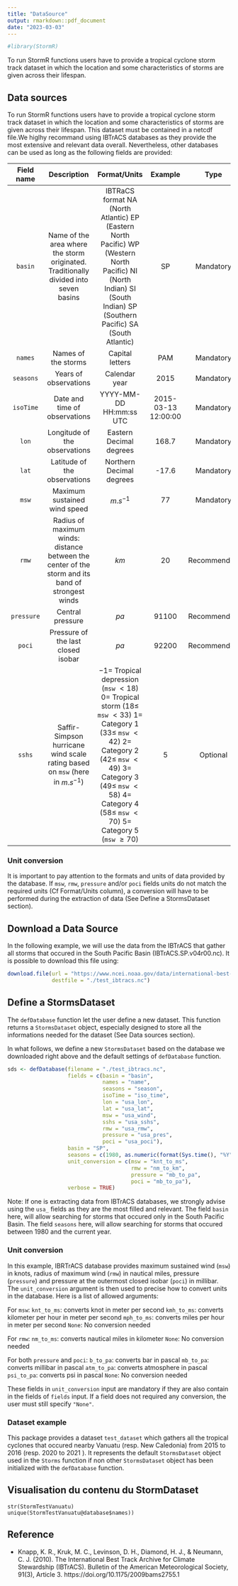 ```yaml
---
title: "DataSource"
output: rmarkdown::pdf_document
date: "2023-03-03"
---
```




```r
#library(StormR)
```



To run StormR functions users have to provide a tropical cyclone storm track dataset in which the location and some characteristics of storms are given across their lifespan.


## Data sources
To run StormR functions users have to provide a tropical cyclone storm track
dataset in which the location and some characteristics of storms are given
across their lifespan. This dataset must be contained in a netcdf file.We higlhy
recommand using IBTrACS databases as they provide the most extensive and
relevant data overall. Nevertheless, other databases can be used as long as the
following fields are provided:

| **Field name** | **Description** | **Format/Units** | **Example** | **Type** |
|:--:|:----:|:-----------:|:-----:|:--:|
| `basin` | Name of the area where the storm originated. Traditionally divided into seven basins | IBTRaCS format \newline NA (North Atlantic) \newline EP (Eastern North Pacific) \newline WP (Western North Pacific) \newline NI (North Indian) \newline SI (South Indian) \newline SP (Southern Pacific) \newline SA (South Atlantic)| SP | Mandatory |
| `names` | Names of the storms | Capital letters | PAM | Mandatory |
| `seasons` | Years of observations | Calendar year | 2015 | Mandatory |
| `isoTime` | Date and time of observations | YYYY-MM-DD HH:mm:ss UTC | 2015-03-13 12:00:00 | Mandatory |
| `lon` | Longitude of the observations | Eastern Decimal degrees | 168.7 | Mandatory |
| `lat` | Latitude of the observations | Northern Decimal degrees | -17.6 | Mandatory |
| `msw` | Maximum sustained wind speed | $m.s^{-1}$ | 77 | Mandatory |
| `rmw` | Radius of maximum winds: distance between the center of the storm and its band of strongest winds | $km$ | 20 | Recommended |
| `pressure` | Central pressure | $pa$ | 91100 | Recommended |
| `poci` | Pressure of the last closed isobar | $pa$ | 92200 | Recommended |
| `sshs` | Saffir-Simpson hurricane wind scale rating based on `msw` (here in $m.s^{-1}$) | $-1 =$ Tropical depression (`msw` $< 18$) \newline $0 =$ Tropical storm ($18 \leq$ `msw` $< 33$) \newline $1 =$ Category 1 ($33  \leq$ `msw` $< 42$) \newline $2 =$ Category 2 ($42 \leq$ `msw` $< 49$) \newline $3 =$ Category 3 ($49 \leq$ `msw` $< 58$) \newline $4 =$ Category 4 ($58 \leq$ `msw` $< 70$) \newline $5 =$ Category 5 (`msw` $\ge 70$)| 5 | Optional |

### Unit conversion
It is important to pay attention to the formats and units of data provided by the database.
If `msw`, `rmw`, `pressure` and/or `poci` fields units do not match the required units (Cf Format/Units column), 
a conversion will have to be performed during the extraction of data (See Define a StormsDataset section).

## Download a Data Source

\textbf{- Lien vers page téléchargement IBTraCKS OKKK}
\textbf{- Lien vers page téléchargement autre BDD ???}
\textbf{- Code pour download OKKK}


In the following example, we will use the data from the IBTrACS that gather all storms that occured in the 
South Pacific Basin (IBTrACS.SP.v04r00.nc). It is possible to download this file using:
```r
download.file(url = "https://www.ncei.noaa.gov/data/international-best-track-archive-for-climate-stewardship-ibtracs/v04r00/access/netcdf/IBTrACS.SP.v04r00.nc",
              destfile = "./test_ibtracs.nc")

```


## Define a StormsDataset 
\textbf{- iniDataBase sur les 2 BDD téléchargées}
\textbf{- différence de gestion IBTRACKS car paramètres par défaut vs autre bdd ou il faut redéfinir les champs.}
\textbf{- dire qu'on a déjà une BDD par défaut de test déjà existant (e.g. ?IBTRACKS\_SP), pas besoin de faire un initDatabase OKKKK}
\textbf{- Gestion des unités ? OKKKKKK}

The `defDatabase` function let the user define a new dataset. This function returns a `StormsDataset` object,
especially designed to store all the informations needed for the dataset (See Data sources section).

In what follows, we define a new `StormsDataset` based on the database we downloaded right above and the default settings of `defDatabase` function.
```r

sds <- defDatabase(filename = "./test_ibtracs.nc",
                   fields = c(basin = "basin",
                              names = "name",
                              seasons = "season",
                              isoTime = "iso_time",
                              lon = "usa_lon",
                              lat = "usa_lat",
                              msw = "usa_wind",
                              sshs = "usa_sshs",
                              rmw = "usa_rmw",
                              pressure = "usa_pres",
                              poci = "usa_poci"),
                   basin = "SP",
                   seasons = c(1980, as.numeric(format(Sys.time(), "%Y"))),
                   unit_conversion = c(msw = "knt_to_ms",
                                       rmw = "nm_to_km",
                                       pressure = "mb_to_pa",
                                       poci = "mb_to_pa"),
                   verbose = TRUE)

```

Note:
If one is extracting data from IBTrACS databases, we strongly advise using the `usa_` fields as they are
the most filled and relevant.
The field `basin` here, will allow searching for storms that occured only in the South Pacific Basin.
The field `seasons` here, will allow searching for storms that occured between 1980 and the current year.


### Unit conversion
 
 In this example, IBRTrACS database provides maximum sustained wind (`msw`) in knots, radius of maximum wind (`rmw`) in nautical miles, pressure (`pressure`) and pressure at the outermost closed isobar (`poci`) in millibar. The `unit_conversion` argument is then used to precise how to convert units in the database. Here is a list of allowed arguments:

For `msw`: \newline
`knt_to_ms`: converts knot in meter per second  \newline
`kmh_to_ms`: converts kilometer per hour in meter per second \newline
`mph_to_ms`: converts miles per hour in meter per second \newline
`None`: No conversion needed \newline


For `rmw`: \newline
`nm_to_ms`: converts nautical miles in kilometer \newline
`None`: No conversion needed \newline


For both `pressure` and `poci`: \newline
`b_to_pa`: converts bar in pascal \newline
`mb_to_pa`: converts millibar in pascal \newline
`atm_to_pa`: converts atmosphere in pascal \newline
`psi_to_pa`: converts psi in pascal \newline
`None`: No conversion needed \newline


These fields in `unit_conversion` input are mandatory if they are also contain in the fields of `fields` input. If a field does not required any conversion, the user must still specify `"None"`.

### Dataset example

This package provides a dataset `test_dataset` which gathers all the tropical
cyclones that occured
nearby Vanuatu (resp. New Caledonia) from 2015 to 2016 (resp. 2020 to 2021 ). It represents the default
`StormsDataset` object used in the `Storms` function if non other `StormsDataset` object has been initialized 
with the `defDatabase` function.



## Visualisation du contenu du StormDataset 


\textbf{2-3 exemple :}
\textbf{- Structure de l'objet}
\textbf{- liste des noims disponibles dans la BDD}

```
str(StormTestVanuatu)
unique(StormTestVanuatu@database$names))
```


## Reference
 * Knapp, K. R., Kruk, M. C., Levinson, D. H., Diamond, H. J., & Neumann, C. J. (2010). The International Best Track Archive for Climate Stewardship (IBTrACS). Bulletin of the American Meteorological Society, 91(3), Article 3. https://doi.org/10.1175/2009bams2755.1
